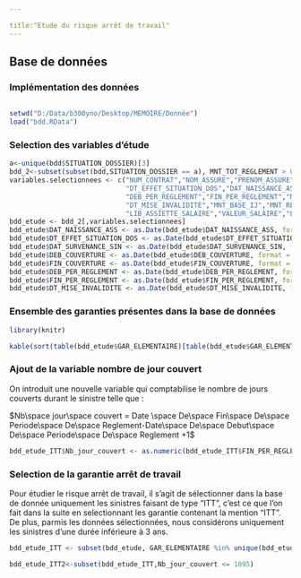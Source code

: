 ```yaml
---

title:"Etude du risque arrêt de travail"
---
```


## Base de données

### Implémentation des données

```r

```

```r
setwd("D:/Data/b300yno/Desktop/MEMOIRE/Donnée")
load("bdd.RData")
```

### Selection des variables d'étude

```r
a<-unique(bdd$SITUATION_DOSSIER)[3]
bdd_2<-subset(subset(bdd,SITUATION_DOSSIER == a), MNT_TOT_REGLEMENT > 0)  #On considère uniquement l'ensemble des dossiers classés CLOS
variables.selectionnees <- c("NUM_CONTRAT","NOM_ASSURE","PRENOM_ASSURE","SOC_APERITRICE","GAR_ELEMENTAIRE","MOTIF_SITUATION",
                             "DT_EFFET_SITUATION_DOS","DAT_NAISSANCE_ASS","DAT_SURVENANCE_SIN","DEB_COUVERTURE","FIN_COUVERTURE",
                             "DEB_PER_REGLEMENT","FIN_PER_REGLEMENT","MNT_BASE","MNT_TOT_REGLEMENT","MNT_REVALORISE","NB_J_INDEMNISES",
                             "DT_MISE_INVALIDITE","MNT_BASE_IJ","MNT_REVALORISATION_IJ","MNT_SS_IJ","MNT_TIERS_IJ",
                             "LIB_ASSIETTE_SALAIRE","VALEUR_SALAIRE","LIB_CHOIX_DE_PRESTATION","INVALIDITE_1ERE_CATEG")
bdd_etude <- bdd_2[,variables.selectionnees]
bdd_etude$DAT_NAISSANCE_ASS <- as.Date(bdd_etude$DAT_NAISSANCE_ASS, format = "%d/%m/%Y" )
bdd_etude$DT_EFFET_SITUATION_DOS <- as.Date(bdd_etude$DT_EFFET_SITUATION_DOS, format = "%d/%m/%Y" )
bdd_etude$DAT_SURVENANCE_SIN <- as.Date(bdd_etude$DAT_SURVENANCE_SIN, format = "%d/%m/%Y" )
bdd_etude$DEB_COUVERTURE <- as.Date(bdd_etude$DEB_COUVERTURE, format = "%d/%m/%Y" )
bdd_etude$FIN_COUVERTURE <- as.Date(bdd_etude$FIN_COUVERTURE, format = "%d/%m/%Y" )
bdd_etude$DEB_PER_REGLEMENT <- as.Date(bdd_etude$DEB_PER_REGLEMENT, format = "%d/%m/%Y" )
bdd_etude$FIN_PER_REGLEMENT <- as.Date(bdd_etude$FIN_PER_REGLEMENT, format = "%d/%m/%Y" )
bdd_etude$DT_MISE_INVALIDITE <- as.Date(bdd_etude$DT_MISE_INVALIDITE, format = "%d/%m/%Y" )
```

### Ensemble des garanties présentes dans la base de données
  
```r
library(knitr)

kable(sort(table(bdd_etude$GAR_ELEMENTAIRE)[table(bdd_etude$GAR_ELEMENTAIRE)>100], decreasing = TRUE))
```  

### Ajout de la variable nombre de jour couvert
On introduit une nouvelle variable qui comptabilise le nombre de jours couverts durant le sinistre telle que :

$Nb\space jour\space couvert = Date \space De\space Fin\space De\space Periode\space De\space Reglement-Date\space De\space Debut\space De\space Periode\space De\space Reglement +1$

```r
bdd_etude_ITT$Nb_jour_couvert <- as.numeric(bdd_etude_ITT$FIN_PER_REGLEMENT - bdd_etude_ITT$DEB_PER_REGLEMENT +1)
``` 

### Selection de la garantie arrêt de travail
Pour étudier le risque arrêt de travail, il s’agit de sélectionner dans la base de donnée uniquement les sinistres faisant de type “ITT”, c’est ce que l’on fait dans la suite en selectionnant les garantie contenant la mention “ITT”. De plus, parmis les données sélectionnées, nous considérons uniquement les sinistres d'une durée inférieure à 3 ans.

```r
bdd_etude_ITT <- subset(bdd_etude, GAR_ELEMENTAIRE %in% unique(bdd_etude$GAR_ELEMENTAIRE)[grepl("ITT",as.character(unique(bdd_etude$GAR_ELEMENTAIRE)))] )

bdd_etude_ITT2<-subset(bdd_etude_ITT,Nb_jour_couvert <= 1095)  
```   
  














  